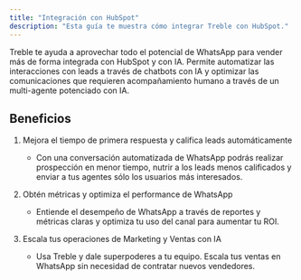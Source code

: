 ```yaml
---
title: "Integración con HubSpot"
description: "Esta guía te muestra cómo integrar Treble con HubSpot."
---
```


Treble te ayuda a aprovechar todo el potencial de WhatsApp para vender más de forma integrada con HubSpot y con IA. Permite automatizar las interacciones con leads a través de chatbots con IA y optimizar las comunicaciones que requieren acompañamiento humano a través de un multi-agente potenciado con IA.

## Beneficios

1. Mejora el tiempo de primera respuesta y califica leads automáticamente
    - Con una conversación automatizada de WhatsApp podrás realizar prospección en menor tiempo, nutrir a los leads menos calificados y enviar a tus agentes sólo los usuarios más interesados.

2. Obtén métricas y optimiza el performance de WhatsApp
    - Entiende el desempeño de WhatsApp a través de reportes y métricas claras y optimiza tu uso del canal para aumentar tu ROI.

3. Escala tus operaciones de Marketing y Ventas con IA
    - Usa Treble y dale superpoderes a tu equipo. Escala tus ventas en WhatsApp sin necesidad de contratar nuevos vendedores.